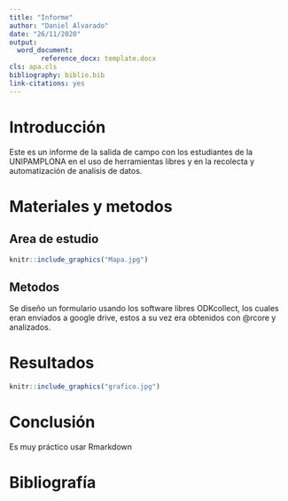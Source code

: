 ```yaml
---
title: "Informe"
author: "Daniel Alvarado"
date: "26/11/2020"
output: 
  word_document:
        reference_docx: template.docx
cls: apa.cls
bibliography: biblio.bib
link-citations: yes
---
```


# Introducción

Este es un informe de la salida de campo con los estudiantes de la UNIPAMPLONA en el uso de herramientas libres y en la recolecta y automatización de analisis de datos.

# Materiales y metodos

## Area de estudio

```r
knitr::include_graphics("Mapa.jpg")
```

## Metodos

Se diseño un formulario usando los software libres ODKcollect, los cuales eran enviados a google drive, estos a su vez era obtenidos con @rcore y analizados.

# Resultados

```r
knitr::include_graphics("grafico.jpg")
```

# Conclusión

Es muy práctico usar Rmarkdown

# Bibliografía  
